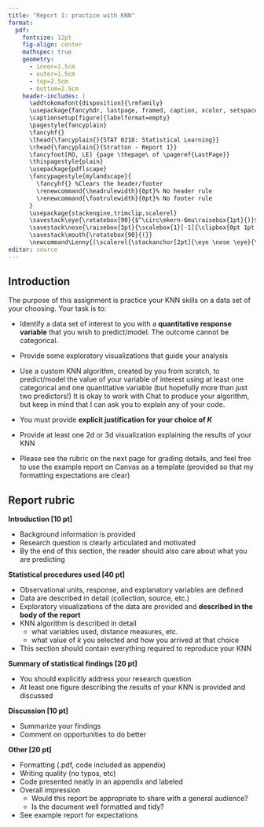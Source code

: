 ```yaml
---
title: "Report 1: practice with KNN"
format:
  pdf:
    fontsize: 12pt
    fig-align: center
    mathspec: true
    geometry:
      - inner=1.5cm
      - outer=1.5cm
      - top=2.5cm
      - bottom=2.5cm
    header-includes: |
      \addtokomafont{disposition}{\rmfamily}
      \usepackage{fancyhdr, lastpage, framed, caption, xcolor, setspace, multirow, tabularray, framed, booktabs}
      \captionsetup[figure]{labelformat=empty}
      \pagestyle{fancyplain}
      \fancyhf{}
      \lhead{\fancyplain{}{STAT 0218: Statistical Learning}}
      \rhead{\fancyplain{}{Stratton - Report 1}}
      \fancyfoot[RO, LE] {page \thepage\ of \pageref{LastPage}}
      \thispagestyle{plain}
      \usepackage{pdflscape}
      \fancypagestyle{mylandscape}{
        \fancyhf{} %Clears the header/footer
        \renewcommand{\headrulewidth}{0pt}% No header rule
        \renewcommand{\footrulewidth}{0pt}% No footer rule
      }
      \usepackage{stackengine,trimclip,scalerel}
      \savestack\eye{\rotatebox{90}{$^\circ\mkern-6mu\raisebox{1pt}{)}$}}
      \savestack\nose{\raisebox{3pt}{\scalebox{1}[-1]{\clipbox{0pt 1pt 0pt 0pt}{?}}}}
      \savestack\mouth{\rotatebox{90}{(}}
      \newcommand\Lenny{(\scalerel{\stackanchor[2pt]{\eye \nose \eye}{\mouth}}{)}}
editor: source
---
```

\vspace{-1in}

## Introduction

The purpose of this assignment is practice your KNN skills on a data set of your choosing. Your task is to:

- Identify a data set of interest to you with a **quantitative response variable** that you wish to predict/model. The outcome cannot be categorical. 

- Provide some exploratory visualizations that guide your analysis

- Use a custom KNN algorithm, created by you from scratch, to predict/model the value of your variable of interest using at least one categorical and one quantitative variable (but hopefully more than just two predictors!) It is okay to work with Chat to produce your algorithm, but keep in mind that I can ask you to explain any of your code. \Lenny

- You must provide **explicit justification for your choice of $K$**

- Provide at least one 2d or 3d visualization explaining the results of your KNN

- Please see the rubric on the next page for grading details, and feel free to use the example report on Canvas as a template (provided so that my formatting expectations are clear) 


\newpage

## Report rubric

**Introduction [10 pt]**

- Background information is provided
- Research question is clearly articulated and motivated
- By the end of this section, the reader should also care about what you are predicting

**Statistical procedures used [40 pt]**

- Observational units, response, and explanatory variables are defined
- Data are described in detail (collection, source, etc.)
- Exploratory visualizations of the data are provided and **described in the body of the report**
- KNN algorithm is described in detail
  - what variables used, distance measures, etc.
  - what value of $k$ you selected and how you arrived at that choice
- This section should contain everything required to reproduce your KNN

**Summary of statistical findings [20 pt]**

- You should explicitly address your research question
- At least one figure describing the results of your KNN is provided and discussed

**Discussion [10 pt]**

- Summarize your findings
- Comment on opportunities to do better

**Other [20 pt]**

- Formatting (.pdf, code included as appendix)
- Writing quality (no typos, etc)
- Code presented neatly in an appendix and labeled
- Overall impression
   - Would this report be appropriate to share with a general audience? 
   - Is the document well formatted and tidy?
- See example report for expectations

